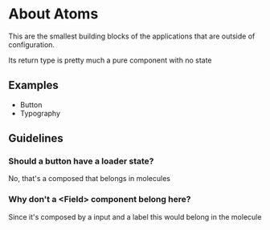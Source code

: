 
<Meta title="Atoms/Guidelines" />

# About Atoms

This are the smallest building blocks of the applications that are outside of configuration.

Its return type is pretty much a pure component with no state

## Examples

- Button
- Typography

## Guidelines

### Should a button have a loader state?

No, that's a composed that belongs in molecules

### Why don't a <Field\> component belong here?

Since it's composed by a input and a label this would belong in the molecule
